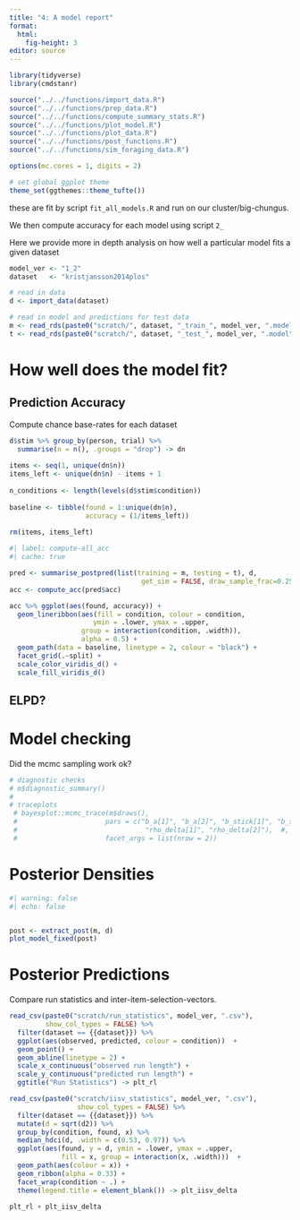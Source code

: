 ```yaml
---
title: "4: A model report"
format: 
  html:
    fig-height: 3
editor: source
---
```


```r
library(tidyverse)
library(cmdstanr)

source("../../functions/import_data.R")
source("../../functions/prep_data.R")
source("../../functions/compute_summary_stats.R")
source("../../functions/plot_model.R")
source("../../functions/plot_data.R")
source("../../functions/post_functions.R")
source("../../functions/sim_foraging_data.R")

options(mc.cores = 1, digits = 2)

# set global ggplot theme
theme_set(ggthemes::theme_tufte())
```

these are fit by script `fit_all_models.R` and run on our cluster/big-chungus.

We then compute accuracy for each model using script `2_`

Here we provide more in depth analysis on how well a particular model fits a given dataset


```r
model_ver <- "1_2"
dataset   <- "kristjansson2014plos"
```


```r
# read in data
d <- import_data(dataset)

# read in model and predictions for test data
m <- read_rds(paste0("scratch/", dataset, "_train_", model_ver, ".model"))
t <- read_rds(paste0("scratch/", dataset, "_test_", model_ver, ".model"))
```

# How well does the model fit?

## Prediction Accuracy

Compute chance base-rates for each dataset
```r
d$stim %>% group_by(person, trial) %>%
  summarise(n = n(), .groups = "drop") -> dn
  
items <- seq(1, unique(dn$n))
items_left <- unique(dn$n) - items + 1
  
n_conditions <- length(levels(d$stim$condition))
  
baseline <- tibble(found = 1:unique(dn$n),
                   accuracy = (1/items_left))
  
rm(items, items_left)
```


```r
#| label: compute-all_acc
#| cache: true

pred <- summarise_postpred(list(training = m, testing = t), d, 
                                 get_sim = FALSE, draw_sample_frac=0.25)
acc <- compute_acc(pred$acc)

acc %>% ggplot(aes(found, accuracy)) +
  geom_lineribbon(aes(fill = condition, colour = condition,
                     ymin = .lower, ymax = .upper,
                  group = interaction(condition, .width)), 
                  alpha = 0.5) +
  geom_path(data = baseline, linetype = 2, colour = "black") +
  facet_grid(.~split) +
  scale_color_viridis_d() + 
  scale_fill_viridis_d()
```

## ELPD? 

# Model checking

Did the mcmc sampling work ok? 

```r

# diagnostic checks
# m$diagnostic_summary()
# 
# traceplots
 # bayesplot::mcmc_trace(m$draws(),
 #                      pars = c("b_a[1]", "b_a[2]", "b_stick[1]", "b_stick[2]", 
 #                                "rho_delta[1]", "rho_delta[2]"),  #, "rho_psi[1]", "rho_psi[2]"
 #                      facet_args = list(nrow = 2))
```


# Posterior Densities

```r
#| warning: false
#| echo: false


post <- extract_post(m, d)
plot_model_fixed(post)
```

# Posterior Predictions

Compare run statistics and inter-item-selection-vectors.

```r
read_csv(paste0("scratch/run_statistics", model_ver, ".csv"),
         show_col_types = FALSE) %>%
  filter(dataset == {{dataset}}) %>%
  ggplot(aes(observed, predicted, colour = condition))  +
  geom_point() +
  geom_abline(linetype = 2) +
  scale_x_continuous("observed run length") + 
  scale_y_continuous("predicted run length") + 
  ggtitle("Run Statistics") -> plt_rl
```

```r
read_csv(paste0("scratch/iisv_statistics", model_ver, ".csv"),
                 show_col_types = FALSE) %>%
  filter(dataset == {{dataset}}) %>%
  mutate(d = sqrt(d2)) %>%
  group_by(condition, found, x) %>%
  median_hdci(d, .width = c(0.53, 0.97)) %>%
  ggplot(aes(found, y = d, ymin = .lower, ymax = .upper, 
             fill = x, group = interaction(x, .width)))  +
  geom_path(aes(colour = x)) +
  geom_ribbon(alpha = 0.33) +
  facet_wrap(condition ~ .) +
  theme(legend.title = element_blank()) -> plt_iisv_delta
```

```r
plt_rl + plt_iisv_delta
```

